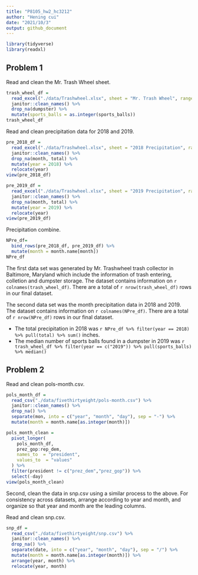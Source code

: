 ```yaml
---
title: "P8105_hw2_hc3212"
author: "Hening cui"
date: "2021/10/3"
output: github_document
---
```


```r
library(tidyverse)
library(readxl)
```

## Problem 1

Read and clean the Mr. Trash Wheel sheet.

```r
trash_wheel_df = 
  read_excel("./data/Trashwheel.xlsx", sheet = "Mr. Trash Wheel", range = "A2:N408") %>% 
  janitor::clean_names() %>% 
  drop_na(dumpster) %>% 
  mutate(sports_balls = as.integer(sports_balls))
trash_wheel_df
```

Read and clean precipitation data for 2018 and 2019.

```r
pre_2018_df = 
  read_excel("./data/Trashwheel.xlsx", sheet = "2018 Precipitation", range = "A2:B15") %>%
  janitor::clean_names() %>% 
  drop_na(month, total) %>% 
  mutate(year = 2018) %>% 
  relocate(year) 
view(pre_2018_df)

pre_2019_df = 
  read_excel("./data/Trashwheel.xlsx", sheet = "2019 Precipitation", range = "A2:B15") %>%
  janitor::clean_names() %>% 
  drop_na(month, total) %>% 
  mutate(year = 2019) %>%
  relocate(year) 
view(pre_2019_df)
```

Precipitation combine.

```r
NPre_df= 
  bind_rows(pre_2018_df, pre_2019_df) %>% 
  mutate(month = month.name[month])
NPre_df
```

The first data set was generated by Mr. Trashwheel trash collector in Baltimore, Maryland which include the information of trash entering, colletion and dumpster storage. The dataset contains information on `r colnames(trash_wheel_df)`. There are a total of `r nrow(trash_wheel_df)` rows in our final dataset. 

The second data set was the month precipitation data in 2018 and 2019. The dataset contains information on `r colnames(NPre_df)`. There are a total of `r nrow(NPre_df)` rows in our final dataset.


* The total precipitation in 2018 was `r NPre_df %>% filter(year == 2018) %>% pull(total) %>% sum()` inches.
* The median number of sports balls found in a dumpster in 2019 was `r trash_wheel_df %>% filter(year == c("2019")) %>% pull(sports_balls) %>% median()`

## Problem 2

Read and clean pols-month.csv.

```r
pols_month_df = 
  read_csv("./data/fivethirtyeight/pols-month.csv") %>% 
  janitor::clean_names() %>% 
  drop_na() %>% 
  separate(mon, into = c("year", "month", "day"), sep = "-") %>% 
  mutate(month = month.name[as.integer(month)]) 

pols_month_clean = 
  pivot_longer(
    pols_month_df, 
    prez_gop:rep_dem,
    names_to  = "president",
    values_to  = "values"
  ) %>% 
  filter(president != c("prez_dem","prez_gop")) %>% 
  select(-day)
view(pols_month_clean)
```

Second, clean the data in snp.csv using a similar process to the above. For consistency across datasets, arrange according to year and month, and organize so that year and month are the leading columns.

Read and clean snp.csv.




```r
snp_df = 
  read_csv("./data/fivethirtyeight/snp.csv") %>% 
  janitor::clean_names() %>% 
  drop_na() %>% 
  separate(date, into = c("year", "month", "day"), sep = "/") %>% 
  mutate(month = month.name[as.integer(month)]) %>% 
  arrange(year, month) %>% 
  relocate(year, month)
```



